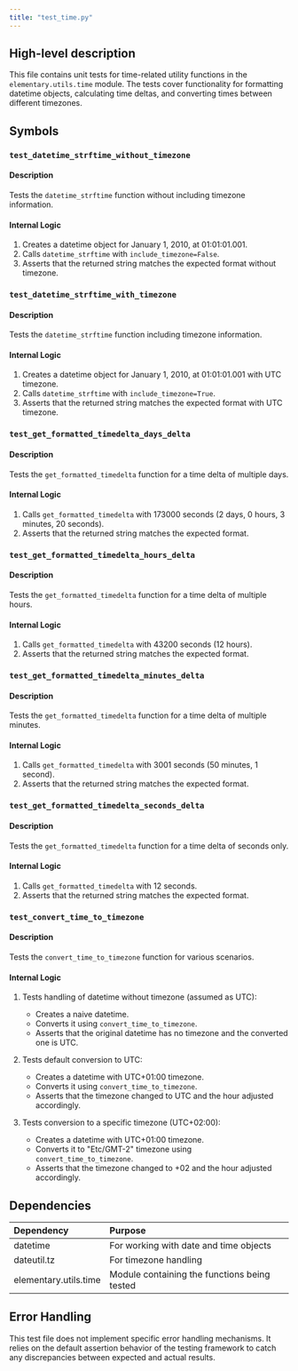 ```yaml
---
title: "test_time.py"
---
```


## High-level description
This file contains unit tests for time-related utility functions in the `elementary.utils.time` module. The tests cover functionality for formatting datetime objects, calculating time deltas, and converting times between different timezones.

## Symbols

### `test_datetime_strftime_without_timezone`
#### Description
Tests the `datetime_strftime` function without including timezone information.

#### Internal Logic
1. Creates a datetime object for January 1, 2010, at 01:01:01.001.
2. Calls `datetime_strftime` with `include_timezone=False`.
3. Asserts that the returned string matches the expected format without timezone.

### `test_datetime_strftime_with_timezone`
#### Description
Tests the `datetime_strftime` function including timezone information.

#### Internal Logic
1. Creates a datetime object for January 1, 2010, at 01:01:01.001 with UTC timezone.
2. Calls `datetime_strftime` with `include_timezone=True`.
3. Asserts that the returned string matches the expected format with UTC timezone.

### `test_get_formatted_timedelta_days_delta`
#### Description
Tests the `get_formatted_timedelta` function for a time delta of multiple days.

#### Internal Logic
1. Calls `get_formatted_timedelta` with 173000 seconds (2 days, 0 hours, 3 minutes, 20 seconds).
2. Asserts that the returned string matches the expected format.

### `test_get_formatted_timedelta_hours_delta`
#### Description
Tests the `get_formatted_timedelta` function for a time delta of multiple hours.

#### Internal Logic
1. Calls `get_formatted_timedelta` with 43200 seconds (12 hours).
2. Asserts that the returned string matches the expected format.

### `test_get_formatted_timedelta_minutes_delta`
#### Description
Tests the `get_formatted_timedelta` function for a time delta of multiple minutes.

#### Internal Logic
1. Calls `get_formatted_timedelta` with 3001 seconds (50 minutes, 1 second).
2. Asserts that the returned string matches the expected format.

### `test_get_formatted_timedelta_seconds_delta`
#### Description
Tests the `get_formatted_timedelta` function for a time delta of seconds only.

#### Internal Logic
1. Calls `get_formatted_timedelta` with 12 seconds.
2. Asserts that the returned string matches the expected format.

### `test_convert_time_to_timezone`
#### Description
Tests the `convert_time_to_timezone` function for various scenarios.

#### Internal Logic
1. Tests handling of datetime without timezone (assumed as UTC):
   - Creates a naive datetime.
   - Converts it using `convert_time_to_timezone`.
   - Asserts that the original datetime has no timezone and the converted one is UTC.

2. Tests default conversion to UTC:
   - Creates a datetime with UTC+01:00 timezone.
   - Converts it using `convert_time_to_timezone`.
   - Asserts that the timezone changed to UTC and the hour adjusted accordingly.

3. Tests conversion to a specific timezone (UTC+02:00):
   - Creates a datetime with UTC+01:00 timezone.
   - Converts it to "Etc/GMT-2" timezone using `convert_time_to_timezone`.
   - Asserts that the timezone changed to +02 and the hour adjusted accordingly.

## Dependencies
| Dependency | Purpose |
|:-----------|:--------|
| datetime | For working with date and time objects |
| dateutil.tz | For timezone handling |
| elementary.utils.time | Module containing the functions being tested |

## Error Handling
This test file does not implement specific error handling mechanisms. It relies on the default assertion behavior of the testing framework to catch any discrepancies between expected and actual results.